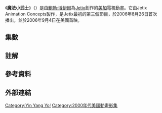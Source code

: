 {{Unreferenced|time=2021-03-15T21:40:09+00:00}}
《'''魔法小武士'''》（{{lang-en|''Yin Yang Yo!''}}）是由[[鮑勃·博伊爾|鮑勃·博伊爾]]為[[Jetix|Jetix]]創作的[[美國|美]][[加拿大|加]]電視動畫。它由Jetix Animation Concepts製作，是Jetix最初的第三個節目，於2006年8月26日首次播出，並於2006年9月4日在美國首映。

==集數==
{{Main|List of Yin Yang Yo! episodes}}
{{Series overview

 | color1 = #E0CEF2
 | link1 = #Season 1 (2006–07)
 | episodes1 = 26
 | start1 = {{Start date|2006|8|26}}
 | end1 = {{End date|2007|5|14}}
 | network1 = [[Jetix|Jetix]]

 | color2 = #A61270
 | link2 = #Season 2 (2008–09)
 | episodes2    = 39
 | episodes2A = 30
 | start2A       = {{Start date|2008|1|1}}
 | end2A         = {{End date|2009|2|12}}
 | episodes2B = 9
 | start2B = {{Start date|2009|2|14}}
 | end2B = {{Start date|2009|4|18}}
 | network2B = [[迪士尼XD|迪士尼XD]]
 
 | color3S     = #50A6C2
| link3S      = #Specials
| linkT3S     = Specials
| episodes3S  = 1
| start3S     = {{Start date|2007|5|7}}
| network3S = Jetix


}}

== 註解 ==
== 參考資料 ==
{{reflist}}


== 外部連結 ==
{{Portal|電視|迪士尼}}

{{Jetix}}
{{迪士尼XD原創系列}}
[[Category:Yin_Yang_Yo!|Category:Yin Yang Yo!]]
[[Category:2000年代美國動畫影集|Category:2000年代美國動畫影集]]